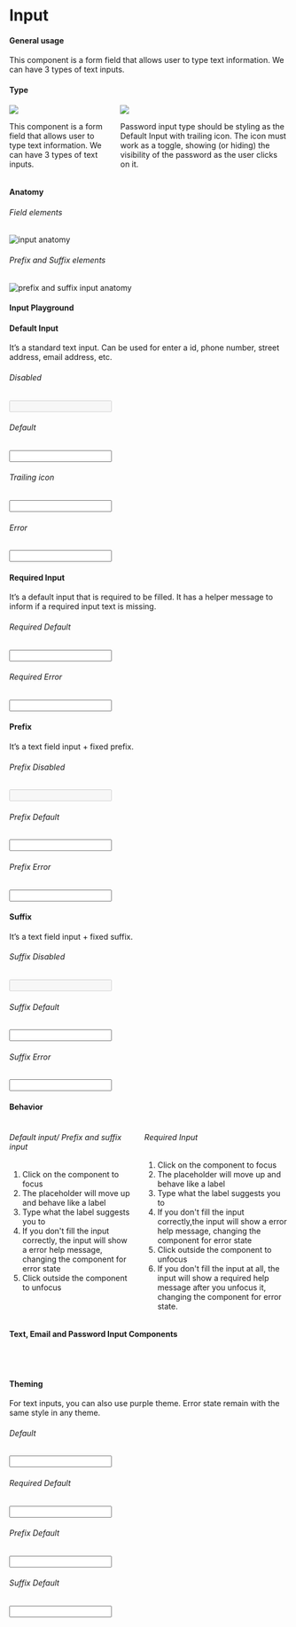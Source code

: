 

<Meta title="Components/Text Input" component={Input} />

<div class="docs-title">
  <div>
    <h1 class="docs-title__text">Input</h1>
  </div>
</div>

<div class="docs-content">

#### General usage

This component is a form field that allows user to type text information.
We can have 3 types of text inputs.
<br />

#### Type
<div class="columns">
  <div class="column">
    <img src="docs/text-input/types-01.png" />
    <p>
      This component is a form field that allows user to type text information.
      We can have 3 types of text inputs.
    </p>
  </div>
  <div class="column">
    <img src="docs/text-input/types-02.png" />
    <p>
      Password input type should be styling as the Default Input with trailing icon.
      The icon must work as a toggle, showing (or hiding) the visibility of the password as the user clicks on it.
    </p>
  </div>
</div>

#### Anatomy

###### Field elements
![input anatomy](docs/anatomy.png)

###### Prefix and Suffix elements
![prefix and suffix input anatomy](docs/anatomy-02.png)

#### Input Playground

<Preview>
  <Story name="Input Playground">
  <Fragment>
    <div className="lab-stories-wrapper">
      <InputPlayground />
    </div>
  </Fragment>
  </Story>
</Preview>

#### Default Input

It’s a standard text input. Can be used for enter a id, phone number, street address, email address, etc.

<Preview>
  <Story name="Default Input">
    <Fragment>
      <div className="lab-stories-wrapper">
        <h6>Disabled</h6>
        <Input type="text" id="disabled" label="Disabled" disabled />
        <h6>Default</h6>
        <Input id="id" label="Label" />
        <h6>Trailing icon</h6>
        <Input className="lab-input__field--icon" id="id2" label="Label" icon="eye-opened" iconColor="mineral70" />
        <h6>Error</h6>
        <Input type="email" id="error" label="Name" defaultValue="Teste" customErrorMsg="Error message" />
      </div>
    </Fragment>
  </Story>
</Preview>

#### Required Input

It’s a default input that is required to be filled. It has a helper message to inform if a required input text is missing.

<Preview>
  <Story name="Required Input">
    <Fragment>
      <div className="lab-stories-wrapper">
        <h6>Required Default</h6>
        <Input type="text" id="required" label= "Label" helpMessage="Help message" required />
        <h6>Required Error</h6>
        <Input type="email" id="required2" label= "Required" isValid={false} helpMessage="Help message" customErrorMsg="teste" required />
      </div>
    </Fragment>
  </Story>
</Preview>

#### Prefix

It’s a text field input + fixed prefix.

<Preview>
  <Story name="Prefix Input">
    <Fragment>
      <div className="lab-stories-wrapper">
        <h6>Prefix Disabled</h6>
        <Input id="prefix" label="Label" prefix="CAD" disabled />
        <br />
        <h6>Prefix Default</h6>
        <Input id="help" label="Label" prefix="R$"/>
        <br />
        <h6>Prefix Error</h6>
        <Input
          type="email"
          id="prefix-error"
          defaultValue="Error"
          label="Label"
          prefix="R$"
          isValid={false}
          customErrorMsg="Error message"
        />
      </div>
    </Fragment>
  </Story>
</Preview>

#### Suffix

It’s a text field input + fixed suffix.

<Preview>
  <Story name="Suffix Input">
    <Fragment>
      <div className="lab-stories-wrapper">
        <h6>Suffix Disabled</h6>
        <Input id="suffix" label="Label" suffix=".com" disabled />
        <br/>
        <h6>Suffix Default</h6>
        <Input id="address" label="Label" suffix=".com" />
        <br />
        <h6>Suffix Error</h6>
        <Input
          type="email"
          id="suffix-error"
          label="Label"
          defaultValue="Error"
          suffix=".com"
          isValid={false}
          customErrorMsg="Error message"
        />
      </div>
    </Fragment>
  </Story>
</Preview>

#### Behavior
<div class="columns">
  <div class="column">
    <h6>Default input/ Prefix and suffix input</h6>
    <ol>
      <li>Click on the component to focus </li>
      <li>The placeholder will move up and behave like a label</li>
      <li>Type what the label suggests you to</li>
      <li>If you don't fill the input correctly, the input will show a error help message, changing the component for error state</li>
      <li>Click outside the component to unfocus</li>
    </ol>
  </div>
  <div class="column">
    <h6>Required Input</h6>
    <ol>
      <li>Click on the component to focus</li>
      <li>The placeholder will move up and behave like a label</li>
      <li>Type what the label suggests you to</li>
      <li>If you don't fill the input correctly,the input will show a error help message, changing the component for error state</li>
      <li>Click outside the component to unfocus</li>
      <li>If you don't fill the input at all, the input will show a required help message after you unfocus it,
      changing the component for error state.</li>
    </ol>
  </div>
</div>

#### Text, Email and Password Input Components

<Preview>
  <Story name="Email Input Component">
  <Fragment>
    <div className="lab-stories-wrapper">
      <TextInput id="text-input-component" label="Text Input Component" /><br />
      <EmailInput id="email-input-component" label="Email Input Component" /><br />
      <PasswordInput id="password-input-component" label="Password Input Component" />
    </div>
  </Fragment>
  </Story>
</Preview>

#### Theming

For text inputs, you can also use purple theme. Error state remain with the same style in any theme.
<Preview>
  <Story name="Styles">
  <Fragment>
    <div className="lab-stories-wrapper">
      <h6>Default</h6>
        <Input className="lab-input--purple" defaultValue="Purple" id="purple1" label="Label" />
      <h6>Required Default</h6>
        <Input className="lab-input--purple" id="purple2" label= "Label" defaultValue="Purple"
        helpMessage="Help message" required />
      <h6>Prefix Default</h6>
        <Input className="lab-input--purple" defaultValue="Purple"
        id="purple3" label="Label" prefix="R$" />
      <br />
      <h6>Suffix Default</h6>
      <Input className="lab-input--purple" defaultValue="Purple"
      id="address" label="Label" suffix=".com" />
      <br />
    </div>
  </Fragment>
  </Story>
</Preview>

</div>

